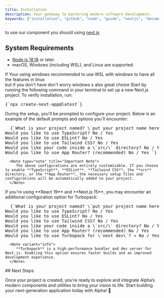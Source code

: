 ```yaml
---
title: Installation
description: Your gateway to mastering modern software development.
keywords: ["installation", "github", "node", "guide", "nextjs", "documents"]
---
```


to use our component you should using [next.js](https://nextjs.org/)

## System Requirements

- [Node.js 18.18](https://nodejs.org/) or later.
- macOS, Windows (including WSL), and Linux are supported.

<div className="not-prose px-4">
<Note>If Your using windows recommended to use WSL with windows to have all the features in linux <br/> but if you don't have don't worry windows s also great choice</Note>

<Step className='mt-6'>
<StepItem title="Step 1: Create Your Next.js Project">
Start by running the following command in your terminal to set up a new Next.js project:  
To verify installation, run:

<Pre>{`npx create-next-app@latest`}</Pre>

</StepItem>
<StepItem title="Step 2: Configure Your Project">
  During the setup, you'll be prompted to configure your project. Below is an example of the default prompts and options you'll encounter:

<Pre>
  {`What is your project named? \`put your project name here\`  
Would you like to use TypeScript? No / Yes  
Would you like to use ESLint? No / Yes  
Would you like to use Tailwind CSS? No / Yes  
Would you like your code inside a \`src/\` directory? No / Yes  
Would you like to use App Router? (recommended) No / Yes `}
</Pre>

      <Note type="note" title="Important Note">
         The above configurations are entirely customizable. If you choose to enable **TypeScript**, **ESLint**, **Tailwind CSS**, the **src** directory, or the **App Router**, the necessary setup files and configurations will be automatically added to your project.
      </Note>

</StepItem>
<StepItem title="Step 3: React 19 & Next.js 15 Configurations (Optional)">
      If you're using **React 19** and **Next.js 15**, you may encounter an additional configuration option for Turbopack:

<Pre>
  {`What is your project named? \`put your project name here\`  
Would you like to use TypeScript? No / Yes  
Would you like to use ESLint? No / Yes  
Would you like to use Tailwind CSS? No / Yes  
Would you like your code inside a \`src/\` directory? No / Yes  
Would you like to use App Router? (recommended) No / Yes  
Would you like to use Turbopack for \`next dev\`? » No / Yes`}
</Pre>

      <Note variant="info">
         **Turbopack** is a high-performance bundler and dev server for Next.js. Enabling this option ensures faster builds and an improved development experience.
      </Note>

</StepItem>
</Step>
</div>
## Next Steps

Once your project is created, you’re ready to explore and integrate Alpha’s modern components and utilities to bring your vision to life. Start building your next-generation application today with Alpha! 🚀

